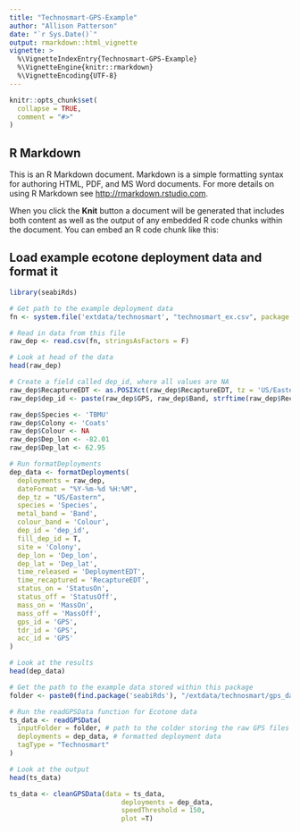 ```yaml
---
title: "Technosmart-GPS-Example"
author: "Allison Patterson"
date: "`r Sys.Date()`"
output: rmarkdown::html_vignette
vignette: >
  %\VignetteIndexEntry{Technosmart-GPS-Example}
  %\VignetteEngine{knitr::rmarkdown}
  %\VignetteEncoding{UTF-8}
---
```


```r
knitr::opts_chunk$set(
  collapse = TRUE,
  comment = "#>"
)
```

## R Markdown

This is an R Markdown document. Markdown is a simple formatting syntax for authoring HTML, PDF, and MS Word documents. For more details on using R Markdown see <http://rmarkdown.rstudio.com>.

When you click the **Knit** button a document will be generated that includes both content as well as the output of any embedded R code chunks within the document. You can embed an R code chunk like this:

## Load example ecotone deployment data and format it

```r

library(seabiRds)

# Get path to the example deployment data
fn <- system.file('extdata/technosmart', "technosmart_ex.csv", package = "seabiRds", mustWork = T)

# Read in data from this file
raw_dep <- read.csv(fn, stringsAsFactors = F)

# Look at head of the data
head(raw_dep)

```



```r

# Create a field called dep_id, where all values are NA
raw_dep$RecaptureEDT <- as.POSIXct(raw_dep$RecaptureEDT, tz = 'US/Eastern')
raw_dep$dep_id <- paste(raw_dep$GPS, raw_dep$Band, strftime(raw_dep$RecaptureEDT, '%Y%m%d'))

raw_dep$Species <- 'TBMU'
raw_dep$Colony <- 'Coats'
raw_dep$Colour <- NA
raw_dep$Dep_lon <- -82.01
raw_dep$Dep_lat <- 62.95

```



```r

# Run formatDeployments
dep_data <- formatDeployments(
  deployments = raw_dep,
  dateFormat = "%Y-%m-%d %H:%M",
  dep_tz = "US/Eastern",
  species = 'Species',
  metal_band = 'Band',
  colour_band = 'Colour',
  dep_id = 'dep_id',
  fill_dep_id = T,
  site = 'Colony',
  dep_lon = 'Dep_lon',
  dep_lat = 'Dep_lat',
  time_released = 'DeploymentEDT',
  time_recaptured = 'RecaptureEDT',
  status_on = 'StatusOn',
  status_off = 'StatusOff',
  mass_on = 'MassOn',
  mass_off = 'MassOff',
  gps_id = 'GPS',
  tdr_id = 'GPS',
  acc_id = 'GPS'
)

```



```r

# Look at the results
head(dep_data)

```

```r

# Get the path to the example data stored within this package
folder <- paste0(find.package('seabiRds'), "/extdata/technosmart/gps_data")

# Run the readGPSData function for Ecotone data
ts_data <- readGPSData(
  inputFolder = folder, # path to the colder storing the raw GPS files
  deployments = dep_data, # formatted deployment data
  tagType = "Technosmart"
)

# Look at the output
head(ts_data)

```

```r

ts_data <- cleanGPSData(data = ts_data,
                            deployments = dep_data,
                            speedThreshold = 150,
                            plot =T)


```
